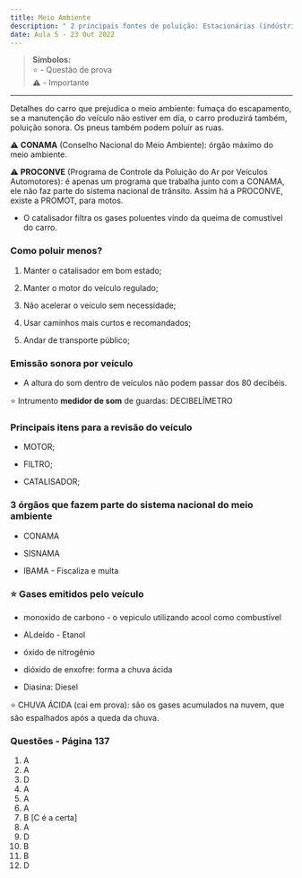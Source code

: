 ```yaml
---
title: Meio Ambiente
description: " 2 principais fontes de poluição: Estacionárias (indústrias) e móveis (veículos com uso de combustível fóssil)."
date: Aula 5 - 23 Out 2022
---
```


> **Símbolos:** <br/> ⭐ - Questão de prova <br/> ⚠️ - Importante

---

Detalhes do carro que prejudica o meio ambiente: fumaça do escapamento, se a manutenção do veículo não estiver em dia, o carro produzirá também, poluição sonora. Os pneus também podem poluir as ruas.


⚠️ **CONAMA** (Conselho Nacional do Meio Ambiente): órgão máximo do meio ambiente.

⚠️ **PROCONVE** (Programa de Controle da Poluição do Ar por Veículos Automotores): é apenas um programa que trabalha junto com a CONAMA, ele não faz parte do sistema nacional de trânsito. Assim há a PROCONVE, existe a PROMOT, para motos.

- O catalisador filtra os gases poluentes vindo da queima de comustível do carro.

### Como poluir menos?

1. Manter o catalisador em bom estado;

2. Manter o motor do veículo regulado;

3. Não acelerar o veículo sem necessidade;

4. Usar caminhos mais curtos e recomandados;

5. Andar de transporte público;

### Emissão sonora por veículo

- A altura do som dentro de veículos não podem passar dos 80 decibéis.

⭐ Intrumento **medidor de som** de guardas: DECIBELÍMETRO

### Principais itens para a revisão do veículo

- MOTOR;

- FILTRO;

- CATALISADOR;

### 3 órgãos que fazem parte do sistema nacional do meio ambiente

- CONAMA

- SISNAMA

- IBAMA - Fiscaliza e multa


### ⭐ Gases emitidos pelo veículo


- monoxido de carbono - o vepiculo utilizando acool como combustível

- ALdeído - Etanol

- óxido de nitrogênio

- dióxido de enxofre: forma a chuva ácida

- Diasina: Diesel

⭐ CHUVA ÁCIDA (cai em prova): são os gases acumulados na nuvem, que são espalhados após a queda da chuva.



### Questões - Página 137

1. A
2. A
3. D
4. A
5. A
6. A
7. B [C é a certa]
8. A
9. D
10. B
11. B
12. D



